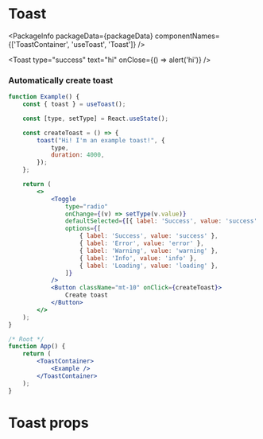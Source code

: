 
# Toast

<PackageInfo
    packageData={packageData}
    componentNames={['ToastContainer', 'useToast', 'Toast']}
/>

<Toast type="success" text="hi" onClose={() => alert('hi')} />
<Toast type="error" text="hi" />
<Toast type="warning" text="hi" canClose={false} />
<Toast type="info" text="hi" />
<Toast type="loading" text="hi" />

### Automatically create toast

```jsx example
function Example() {
    const { toast } = useToast();

    const [type, setType] = React.useState();

    const createToast = () => {
        toast("Hi! I'm an example toast!", {
            type,
            duration: 4000,
        });
    };

    return (
        <>
            <Toggle
                type="radio"
                onChange={(v) => setType(v.value)}
                defaultSelected={[{ label: 'Success', value: 'success' }]}
                options={[
                    { label: 'Success', value: 'success' },
                    { label: 'Error', value: 'error' },
                    { label: 'Warning', value: 'warning' },
                    { label: 'Info', value: 'info' },
                    { label: 'Loading', value: 'loading' },
                ]}
            />
            <Button className="mt-10" onClick={createToast}>
                Create toast
            </Button>
        </>
    );
}

/* Root */
function App() {
    return (
        <ToastContainer>
            <Example />
        </ToastContainer>
    );
}
```

# Toast props

```props packages/toast/src/toast.tsx

```
